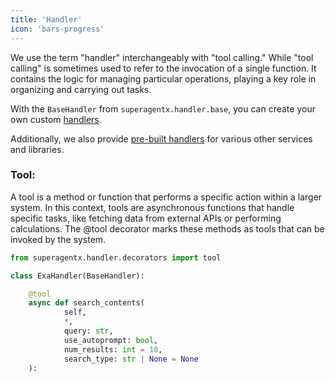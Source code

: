 ```yaml
---
title: 'Handler'
icon: 'bars-progress'
---
```


We use the term "handler" interchangeably with "tool calling." While "tool calling" is sometimes used to refer
to the invocation of a single function. It contains the logic for managing particular operations, playing a
key role in organizing and carrying out tasks.

With the `BaseHandler` from `superagentx.handler.base`, you can create your own custom
<a href="/examples/create_handler" target='_blank'>handlers</a>.

Additionally, we also provide <a href="examples/handlers/aws/s3" target='_blank'>pre-built handlers</a> for various other
services and libraries.

### Tool:
A tool is a method or function that performs a specific action within a larger system. In this context,
tools are asynchronous functions that handle specific tasks, like fetching data from external APIs or
performing calculations. The @tool decorator marks these methods as tools that can be invoked by the system.

```python
from superagentx.handler.decorators import tool

class ExaHandler(BaseHandler):

    @tool
    async def search_contents(
            self,
            *,
            query: str,
            use_autoprompt: bool,
            num_results: int = 10,
            search_type: str | None = None
    ):
```

